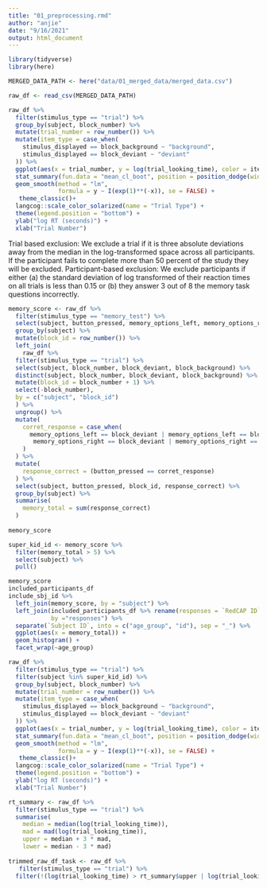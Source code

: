 ```yaml
---
title: "01_preprocessing.rmd"
author: "anjie"
date: "9/16/2021"
output: html_document
---
```


```r
library(tidyverse)
library(here)

MERGED_DATA_PATH <- here("data/01_merged_data/merged_data.csv")
```



```r
raw_df <- read_csv(MERGED_DATA_PATH)
```

```r
raw_df %>% 
  filter(stimulus_type == "trial") %>% 
  group_by(subject, block_number) %>% 
  mutate(trial_number = row_number()) %>% 
  mutate(item_type = case_when(
    stimulus_displayed == block_background ~ "background", 
    stimulus_displayed == block_deviant ~ "deviant"
  )) %>% 
  ggplot(aes(x = trial_number, y = log(trial_looking_time), color = item_type)) +
  stat_summary(fun.data = "mean_cl_boot", position = position_dodge(width = .2)) + 
  geom_smooth(method = "lm", 
              formula = y ~ I(exp(1)**(-x)), se = FALSE) + 
   theme_classic()+
  langcog::scale_color_solarized(name = "Trial Type") + 
  theme(legend.position = "bottom") + 
  ylab("log RT (seconds)") + 
  xlab("Trial Number")
```
Trial based exclusion:
We exclude a trial if it is three absolute deviations away from the median in the log-transformed space across all participants. If the participant fails to complete more than 50 percent of the study they will be excluded.
Participant-based exclusion:
We exclude participants if either (a) the standard deviation of log transformed of their reaction times on all trials is less than 0.15 or (b) they answer 3 out of 8 the memory task questions incorrectly.

```r


memory_score <- raw_df %>% 
  filter(stimulus_type == "memory_test") %>% 
  select(subject, button_pressed, memory_options_left, memory_options_right) %>% 
  group_by(subject) %>% 
  mutate(block_id = row_number()) %>% 
  left_join(
    raw_df %>% 
  filter(stimulus_type == "trial") %>% 
  select(subject, block_number, block_deviant, block_background) %>% 
  distinct(subject, block_number, block_deviant, block_background) %>% 
  mutate(block_id = block_number + 1) %>% 
  select(-block_number), 
  by = c("subject", "block_id")
  ) %>% 
  ungroup() %>% 
  mutate(
    corret_response = case_when(
      memory_options_left == block_deviant | memory_options_left == block_background ~ 0, 
       memory_options_right == block_deviant | memory_options_right == block_background ~ 1
    )
  ) %>% 
  mutate(
    response_correct = (button_pressed == corret_response)
  ) %>% 
  select(subject, button_pressed, block_id, response_correct) %>% 
  group_by(subject) %>% 
  summarise(
    memory_total = sum(response_correct)
  )
  
memory_score

super_kid_id <- memory_score %>% 
  filter(memory_total > 5) %>% 
  select(subject) %>% 
  pull()
```

```r
memory_score 
included_participants_df
include_sbj_id %>% 
  left_join(memory_score, by = "subject") %>% 
  left_join(included_participants_df %>% rename(responses = `RedCAP ID`), 
            by ="responses") %>% 
  separate(`Subject ID`, into = c("age_group", "id"), sep = "_") %>% 
  ggplot(aes(x = memory_total)) + 
  geom_histogram() + 
  facet_wrap(~age_group)
```


```r
raw_df %>% 
  filter(stimulus_type == "trial") %>% 
  filter(subject %in% super_kid_id) %>% 
  group_by(subject, block_number) %>% 
  mutate(trial_number = row_number()) %>% 
  mutate(item_type = case_when(
    stimulus_displayed == block_background ~ "background", 
    stimulus_displayed == block_deviant ~ "deviant"
  )) %>% 
  ggplot(aes(x = trial_number, y = log(trial_looking_time), color = item_type)) +
  stat_summary(fun.data = "mean_cl_boot", position = position_dodge(width = .2)) + 
  geom_smooth(method = "lm", 
              formula = y ~ I(exp(1)**(-x)), se = FALSE) + 
   theme_classic()+
  langcog::scale_color_solarized(name = "Trial Type") + 
  theme(legend.position = "bottom") + 
  ylab("log RT (seconds)") + 
  xlab("Trial Number")
```



```r
rt_summary <- raw_df %>% 
  filter(stimulus_type == "trial") %>% 
  summarise(
    median = median(log(trial_looking_time)),
    mad = mad(log(trial_looking_time)), 
    upper = median + 3 * mad, 
    lower = median - 3 * mad)
  
trimmed_raw_df_task <- raw_df %>% 
   filter(stimulus_type == "trial") %>% 
  filter(!(log(trial_looking_time) > rt_summary$upper | log(trial_looking_time) < rt_summary$lower))
```

